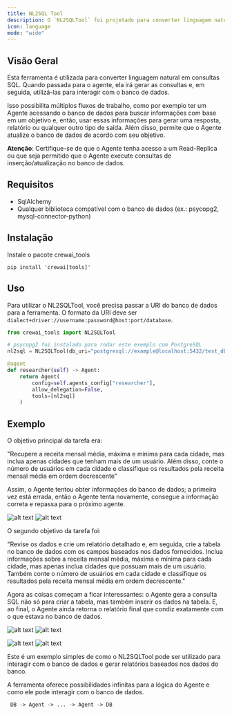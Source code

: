 ```yaml
---
title: NL2SQL Tool
description: O `NL2SQLTool` foi projetado para converter linguagem natural em consultas SQL.
icon: language
mode: "wide"
---
```


## Visão Geral

Esta ferramenta é utilizada para converter linguagem natural em consultas SQL. Quando passada para o agente, ela irá gerar as consultas e, em seguida, utilizá-las para interagir com o banco de dados.

Isso possibilita múltiplos fluxos de trabalho, como por exemplo ter um Agente acessando o banco de dados para buscar informações com base em um objetivo e, então, usar essas informações para gerar uma resposta, relatório ou qualquer outro tipo de saída. Além disso, permite que o Agente atualize o banco de dados de acordo com seu objetivo.

**Atenção**: Certifique-se de que o Agente tenha acesso a um Read-Replica ou que seja permitido que o Agente execute consultas de inserção/atualização no banco de dados.

## Requisitos

- SqlAlchemy
- Qualquer biblioteca compatível com o banco de dados (ex.: psycopg2, mysql-connector-python)

## Instalação

Instale o pacote crewai_tools

```shell
pip install 'crewai[tools]'
```

## Uso

Para utilizar o NL2SQLTool, você precisa passar a URI do banco de dados para a ferramenta. O formato da URI deve ser `dialect+driver://username:password@host:port/database`.

```python Code
from crewai_tools import NL2SQLTool

# psycopg2 foi instalado para rodar este exemplo com PostgreSQL
nl2sql = NL2SQLTool(db_uri="postgresql://example@localhost:5432/test_db")

@agent
def researcher(self) -> Agent:
    return Agent(
        config=self.agents_config["researcher"],
        allow_delegation=False,
        tools=[nl2sql]
    )
```

## Exemplo

O objetivo principal da tarefa era:

"Recupere a receita mensal média, máxima e mínima para cada cidade, mas inclua apenas cidades que tenham mais de um usuário. Além disso, conte o número de usuários em cada cidade e classifique os resultados pela receita mensal média em ordem decrescente"

Assim, o Agente tentou obter informações do banco de dados; a primeira vez está errada, então o Agente tenta novamente, consegue a informação correta e repassa para o próximo agente.

![alt text](https://github.com/crewAIInc/crewAI-tools/blob/main/crewai_tools/tools/nl2sql/images/image-2.png?raw=true)
![alt text](https://github.com/crewAIInc/crewAI-tools/raw/main/crewai_tools/tools/nl2sql/images/image-3.png)

O segundo objetivo da tarefa foi:

"Revise os dados e crie um relatório detalhado e, em seguida, crie a tabela no banco de dados com os campos baseados nos dados fornecidos. Inclua informações sobre a receita mensal média, máxima e mínima para cada cidade, mas apenas inclua cidades que possuam mais de um usuário. Também conte o número de usuários em cada cidade e classifique os resultados pela receita mensal média em ordem decrescente."

Agora as coisas começam a ficar interessantes: o Agente gera a consulta SQL não só para criar a tabela, mas também inserir os dados na tabela. E, ao final, o Agente ainda retorna o relatório final que condiz exatamente com o que estava no banco de dados.

![alt text](https://github.com/crewAIInc/crewAI-tools/raw/main/crewai_tools/tools/nl2sql/images/image-4.png)
![alt text](https://github.com/crewAIInc/crewAI-tools/raw/main/crewai_tools/tools/nl2sql/images/image-5.png)

![alt text](https://github.com/crewAIInc/crewAI-tools/raw/main/crewai_tools/tools/nl2sql/images/image-9.png)
![alt text](https://github.com/crewAIInc/crewAI-tools/raw/main/crewai_tools/tools/nl2sql/images/image-7.png)

Este é um exemplo simples de como o NL2SQLTool pode ser utilizado para interagir com o banco de dados e gerar relatórios baseados nos dados do banco.

A ferramenta oferece possibilidades infinitas para a lógica do Agente e como ele pode interagir com o banco de dados.

```md
 DB -> Agent -> ... -> Agent -> DB
```
